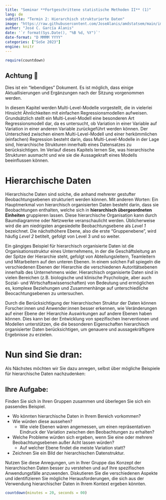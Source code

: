```yaml
---
title: "Seminar **Fortgeschrittene statistische Methoden II** (1)"
lang: de
subtitle: "Termin 2: Hierarchisch strukturierte Daten"
image: "https://raw.githubusercontent.com/JoseAlanis/amdstatsem/main/images/mlm_fig.png"
author: "José C. García Alanis"
date: '`r format(Sys.Date(), "%B %d, %Y")`'
date-format: "D MMMM YYYY"
categories: ["SoSe 2023"]
engine: knitr
---
```


```r
require(countdown)
```

::: callout-note
## Achtung 🚧

Dies ist ein "lebendiges" Dokument. Es ist möglich, dass einige Aktuallisierungen und Ergänzungen nach der Sitzung vorgenommen werden.

:::

In diesem Kapitel werden Multi-Level-Modelle vorgestellt, die in vielerlei Hinsicht Ähnlichkeiten mit einfachen Regressionsmodellen aufweisen. Grundsätzlich stellt ein Multi-Level-Modell eine besonderen Art Regressionsmodell dar, da es untersucht, ob Variation in einer Variable auf Variation in einer anderen Variable zurückgeführt werden können. Der Unterschied zwischen einem Multi-Level-Modell und einer herkömmlichen (einfachen) Regression besteht darin, dass Multi-Level-Modelle in der Lage sind, hierarchische Strukturen innerhalb eines Datensatzes zu berücksichtigen. Im Verlauf dieses Kapitels lernen Sie, was hierarchische Strukturen ausmacht und wie sie die Aussagekraft eines Modells beeinflussen können.

# Hierarchische Daten

Hierarchische Daten sind solche, die anhand mehrerer gestufter Beobachtungsebenen strukturiert werden können. Mit anderen Worten: Ein Hauptmerkmal von hierarchisch organisierten Daten besteht darin, dass sie Beobachtungen enthalten, welche sich in **hierarchisch übergeordneten Einheiten** gruppieren lassen. Diese hierarchische Organisation kann durch Baumdiagramme oder Netzwerke veranschaulicht werden. Üblicherweise wird die am niedrigsten angesiedelte Beobachtungsebene als *Level 1* bezeichnet. Die nächsthöhere Ebene, also die erste "Gruppenebene", wird häufig *Level 2* betitelt, gefolgt von Level 3 und so weiter.

Ein gängiges Beispiel für hierarchisch organisierte Daten ist die Organisationsstruktur eines Unternehmens, in der die Geschäftsleitung an der Spitze der Hierarchie steht, gefolgt von Abteilungsleitern, Teamleitern und Mitarbeitern auf den unteren Ebenen. In einem solchen Fall spiegeln die verschiedenen Ebenen der Hierarchie die verschiedenen Autoritätsebenen innerhalb des Unternehmens wider. Hierarchisch organisierte Daten sind in vielen Bereichen (z.B. biologische und klinische Psychologie, aber auch Sozial- und Wirtschaftswissenschaften) von Bedeutung und ermöglichen es, komplexe Beziehungen und Zusammenhänge auf unterschiedliche Beocachtungsebenen zu untersuchen.

Durch die Berücksichtigung der hierarchischen Struktur der Daten können Forscher:innen und Anwender:innen besser erkennen, wie Veränderungen auf einer Ebene der Hierarchie Auswirkungen auf andere Ebenen haben können. Dies kann bei der Entwicklung von spezifischen Inerventionen und Modellen unterstützen, die die besonderen Eigenschaften hierarchisch organisierter Daten berücksichtigen, um genauere und aussagekräftigere Ergebnisse zu erzielen.

# Nun sind Sie dran:

Als Nächstes möchten wir Sie dazu anregen, selbst über mögliche Beispiele für hierarchische Daten nachzudenken:

## Ihre Aufgabe:

Finden Sie sich in Ihren Gruppen zusammen und überlegen Sie sich ein passendes Beispiel.

- Wo könnten hierarchische Daten in Ihrem Bereich vorkommen?
- Wie würden diese aussehen?
  - Wie viele Ebenen wären angemessen, um einen repräsentativen Eindruck der Variation zwischen den Beobachtungen zu erhalten?
- Welche Probleme würden sich ergeben, wenn Sie eine oder mehrere Beobachtungsebenen außer Acht lassen würden?
  - Auf welcher Ebene findet die meiste Variation statt?
- Zeichnen Sie ein Bild der hierarchischen Datenstruktur.

Nutzen Sie diese Anregungen, um in Ihrer Gruppe das Konzept der hierarchischen Daten besser zu verstehen und auf Ihre spezifischen Anwendungsfälle anzuwenden. Diskutieren Sie die verschiedenen Aspekte und identifizieren Sie mögliche Herausforderungen, die sich aus der Verwendung hierarchischer Daten in Ihrem Kontext ergeben könnten.


```r
countdown(minutes = 20, seconds = 00)
```